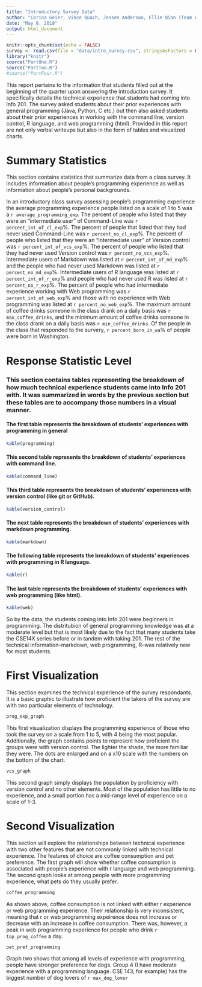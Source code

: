 ```yaml
---
title: "Introductory Survey Data"
author: "Corina Geier, Vince Quach, Jensen Anderson, Ellie Qian (Team AA4)"
date: "May 8, 2018"
output: html_document
---
```


```r
knitr::opts_chunk$set(echo = FALSE)
survey <- read.csv(file = "data/intro_survey.csv", stringsAsFactors = FALSE)
library("knitr")
source("PartOne.R")
source("PartTwo.R")
#source("PartFour.R")
```

This report pertains to the information that students filled out at the beginning of the quarter upon answering the introduction survey. It specifically details the technical experience that students had coming into Info 201. The survey asked students about their prior experiences with general programming (Java, Python, C etc.) but then also asked students about their prior experiences in working with the command line, version control, R language, and web programming (html). Provided in this report are not only verbal writeups but also in the form of tables and visualized charts. 

# Summary Statistics

This section contains statistics that summarize data from a class survey. It includes information about people's programming experience as well as information about people's personal backgrounds.

In an introductory class survey assessing people's programming experience the average programming experience people listed on a scale of 1 to 5 was a `r average_programming_exp`. The percent of people who listed that they were an "intermediate user" of Command-Line was `r percent_int_of_cl_exp`%. The percent of people that listed that they had never used Command-Line was `r percent_no_cl_exp`%. The percent of people who listed that they were an "intermediate user" of Version control was `r percent_int_of_vcs_exp`%. The percent of people who listed that they had never used Version control was `r percent_no_vcs_exp`%. Intermediate users of Markdown was listed at `r percent_int_of_md_exp`% and the people who had never used Markdown was listed at `r percent_no_md_exp`%. Intermediate users of R language was listed at `r percent_int_of_r_exp`% and people who had never used R was listed at `r percent_no_r_exp`%. The percent of people who had intermediate experience working with Web programming was `r percent_int_of_web_exp`% and those with no experience with Web programming was listed at `r percent_no_web_exp`%. 
The maximum amount of coffee drinks someone in the class drank on a daily basis was `r max_coffee_drinks`, and the minimum amount of coffee drinks someone in the class drank on a daily basis was `r min_coffee_drinks`. Of the people in the class that responded to the survery, `r percent_born_in_wa`% of people were born in Washington.


# Response Statistic Level 

### This section contains tables representing the breakdown of how much technical experience students came into Info 201 with. It was summarized in words by the previous section but these tables are to accompany those numbers in a visual manner. 

#### The first table represents the breakdown of students' experiences with programming in general
```r
kable(programming)
```

#### This second table represents the breakdown of students' experiences with command line.
```r
kable(command_line)
```

#### This third table represents the breakdown of students' experiences with version control (like git or GitHub).
```r
kable(version_control)
```

#### The next table represents the breakdown of students' experiences with markdown programming.
```r
kable(markdown)
```

#### The following table represents the breakdown of students' experiences with programming in R language.
```r
kable(r)
```

#### The last table represents the breakdown of students' experiences with web programming (like html).
```r
kable(web)
```

So by the data, the students coming into Info 201 were beginners in programming. The distritubion of general programming knowledge was at a moderate level but that is most likely due to the fact that many students take the CSE14X series before or in tandem with taking 201. The rest of the technical information--markdown, web programming, R--was relatively new for most students. 

# First Visualization
This section examines the technical experience of the survey respondants. It is a basic graphic to illustrate how proficient the takers of the survey are with two particular elements of technology. 

```r
prog_exp_graph
```

This first visualization displays the programming experience of those who took the survey on a scale from 1 to 5, with 4 being the most popular. Additionally, the graph contains points to represent how proficient the groups were with version control. The lighter the shade, the more familiar they were. The dots are enlarged and on a x10 scale with the numbers on the bottom of the chart. 

```r
vcs_graph
```

This second graph simply displays the population by proficiency with version control and no other elements. Most of the population has little to no experience, and a small portion has a mid-range level of experience on a scale of 1-3. 


# Second Visualization

This section will explore the relationships between technical experience with two other features that are not commonly linked with technical experience. The features of choice are coffee consumption and pet preference. The first graph will show whether coffee consumption is associated with people's experience with r language and web programming. The second graph looks at among people with more programming experience, what pets do they usually prefer. 

```r
coffee_programming
```

As shown above, coffee consumption is not linked with either r experience or web programming experience. Their relationship is very inconsistent, meaning that r or web programming expeirence does not increase or decrease with an increase in coffee consumption. There was, however, a peak in web programming experience for people who drink `r top_prog_coffee` a day.


```r
pet_pref_programming
```

Graph two shows that among all levels of experience with programming, people have stronger preference for dogs. Group 4 (I have moderate experience with a programming language. CSE 143, for example) has the biggest number of dog lovers of `r max_dog_lover`

